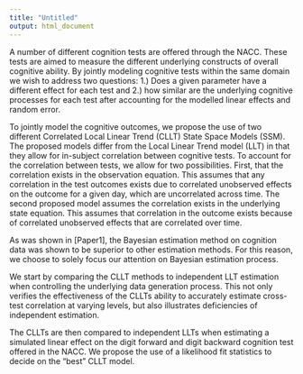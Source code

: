 ```yaml
---
title: "Untitled"
output: html_document
---
```



A number of different cognition tests are offered through the NACC. These tests are aimed to measure the different underlying constructs of overall cognitive ability. By jointly modeling cognitive tests within the same domain we wish to address two questions: 1.) Does a given parameter have a different effect for each test and 2.) how similar are the underlying cognitive processes for each test after accounting for the modelled linear effects and random error.

To jointly model the cognitive outcomes, we propose the use of two different Correlated Local Linear Trend (CLLT) State Space Models (SSM). The proposed models differ from the Local Linear Trend model (LLT) in that they allow for in-subject correlation between cognitive tests. To account for the correlation between tests, we allow for two possibilities. First, that the correlation exists in the observation equation. This assumes that any correlation in the test outcomes exists due to correlated unobserved effects on the outcome for a given day, which are uncorrelated across time. The second proposed model assumes the correlation exists in the underlying state equation. This assumes that correlation in the outcome exists because of correlated unobserved effects that are correlated over time.

As was shown in [Paper1], the Bayesian estimation method on cognition data was shown to be superior to other estimation methods. For this reason, we choose to solely focus our attention on Bayesian estimation process. 

We start by comparing the CLLT methods to independent LLT estimation when controlling the underlying data generation process. This not only verifies the effectiveness of the CLLTs ability to accurately estimate cross-test correlation at varying levels, but also illustrates deficiencies of independent estimation.

The CLLTs are then compared to independent LLTs when estimating a simulated linear effect on the digit forward and digit backward cognition test offered in the NACC. We propose the use of a likelihood fit statistics to decide on the "best" CLLT model.

